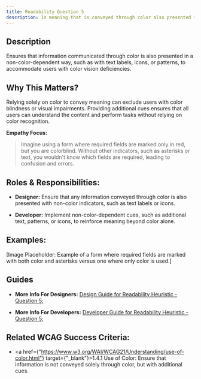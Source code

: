 ```yaml
---
title: Readability Question 5
description: Is meaning that is conveyed through color also presented in a way that does not depend on color?
---
```


## Description

Ensures that information communicated through color is also presented in a non-color-dependent way, such as with text labels, icons, or patterns, to accommodate users with color vision deficiencies.

## Why This Matters?

Relying solely on color to convey meaning can exclude users with color blindness or visual impairments. Providing additional cues ensures that all users can understand the content and perform tasks without relying on color recognition.

**Empathy Focus:**
> Imagine using a form where required fields are marked only in red, but you are colorblind. Without other indicators, such as asterisks or text, you wouldn't know which fields are required, leading to confusion and errors.

## Roles & Responsibilities:

- **Designer:** Ensure that any information conveyed through color is also presented with non-color indicators, such as text labels or icons.

- **Developer:** Implement non-color-dependent cues, such as additional text, patterns, or icons, to reinforce meaning beyond color alone.

## Examples:

[Image Placeholder: Example of a form where required fields are marked with both color and asterisks versus one where only color is used.]

## Guides

- **More Info For Designers:** <a href="/docs/design-guide/readability/question-5">Design Guide for Readability Heuristic - Question 5;</a>

- **More Info For Developers:** <a href="/docs/developer-guide/readability/question-5">Developer Guide for Readability Heuristic - Question 5;</a>

## Related WCAG Success Criteria:

- <a href={"https://www.w3.org/WAI/WCAG21/Understanding/use-of-color.html"} target={"_blank"}>1.4.1 Use of Color</a>: Ensure that information is not conveyed solely through color, but with additional cues.
